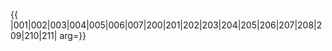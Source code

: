 {{ {{{1|PRC admin/showlist}}}
|001|002|003|004|005|006|007|200|201|202|203|204|205|206|207|208|209|210|211|
arg={{{arg|}}}}}